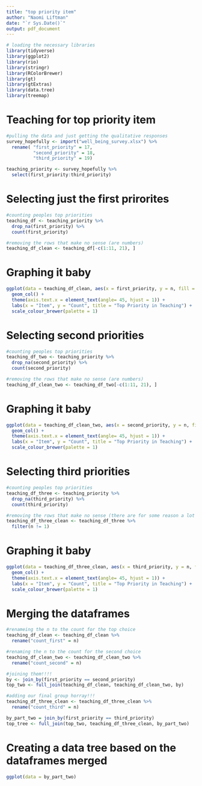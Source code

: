 ```yaml
---
title: "top priority item"
author: "Naomi Liftman"
date: "`r Sys.Date()`"
output: pdf_document
---
```


```r
# loading the necessary libraries
library(tidyverse)
library(ggplot2)
library(rio)
library(stringr)
library(RColorBrewer)
library(gt)
library(gtExtras)
library(data.tree)
library(treemap)
```

# Teaching for top priority item 

```r
#pulling the data and just getting the qualitative responses 
survey_hopefully <- import("well_being_survey.xlsx") %>% 
  rename( "first_priority" = 17,
          "second_priority" = 18,
          "third_priority" = 19)

teaching_priority <- survey_hopefully %>% 
  select(first_priority:third_priority)
```

# Selecting just the first prirorites 

```r
#counting peoples top priorities 
teaching_df <- teaching_priority %>% 
  drop_na(first_priority) %>% 
  count(first_priority) 

#removing the rows that make no sense (are numbers)
teaching_df_clean <- teaching_df[-c(1:11, 21), ]
```

# Graphing it baby
```r
ggplot(data = teaching_df_clean, aes(x = first_priority, y = n, fill = first_priority)) + 
  geom_col() +
  theme(axis.text.x = element_text(angle= 45, hjust = 1)) +
  labs(x = "Item", y = "Count", title = "Top Priority in Teaching") + 
  scale_colour_brewer(palette = 1)

```


# Selecting second priorities

```r
#counting peoples top priorities 
teaching_df_two <- teaching_priority %>% 
  drop_na(second_priority) %>% 
  count(second_priority) 

#removing the rows that make no sense (are numbers)
teaching_df_clean_two <- teaching_df_two[-c(1:11, 21), ]
```

# Graphing it baby
```r
ggplot(data = teaching_df_clean_two, aes(x = second_priority, y = n, fill = second_priority)) + 
  geom_col() +
  theme(axis.text.x = element_text(angle= 45, hjust = 1)) +
  labs(x = "Item", y = "Count", title = "Top Priority in Teaching") + 
  scale_colour_brewer(palette = 1)

```
# Selecting third priorities

```r
#counting peoples top priorities 
teaching_df_three <- teaching_priority %>% 
  drop_na(third_priority) %>% 
  count(third_priority) 

#removing the rows that make no sense (there are for some reason a lot on this one)
teaching_df_three_clean <- teaching_df_three %>% 
  filter(n != 1)
```

# Graphing it baby
```r
ggplot(data = teaching_df_three_clean, aes(x = third_priority, y = n, fill = third_priority)) + 
  geom_col() +
  theme(axis.text.x = element_text(angle= 45, hjust = 1)) +
  labs(x = "Item", y = "Count", title = "Top Priority in Teaching") + 
  scale_colour_brewer(palette = 1)

```

# Merging the dataframes
```r
#renameing the n to the count for the top choice
teaching_df_clean <- teaching_df_clean %>% 
  rename("count_first" = n)

#renaming the n to the count for the second choice
teaching_df_clean_two <- teaching_df_clean_two %>% 
  rename("count_second" = n)

#joining them!!!!
by <- join_by(first_priority == second_priority)
top_two <- full_join(teaching_df_clean, teaching_df_clean_two, by)

#adding our final group horray!!!
teaching_df_three_clean <- teaching_df_three_clean %>% 
  rename("count_third" = n)

by_part_two = join_by(first_priority == third_priority)
top_tree <- full_join(top_two, teaching_df_three_clean, by_part_two)

```


# Creating a data tree based on the dataframes merged
```r
ggplot(data = by_part_two)
```





